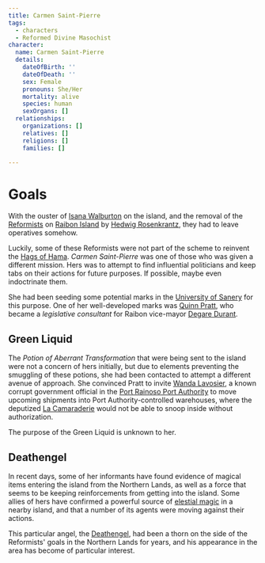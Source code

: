 ```yaml
---
title: Carmen Saint-Pierre
tags:
  - characters
  - Reformed Divine Masochist
character:
  name: Carmen Saint-Pierre
  details:
    dateOfBirth: ''
    dateOfDeath: ''
    sex: Female
    pronouns: She/Her
    mortality: alive
    species: human
    sexOrgans: []
  relationships:
    organizations: []
    relatives: []
    religions: []
    families: []

---
```


# Goals

With the ouster of [Isana Walburton](/world/characters/isana-walburton/) on the island, and
the removal of the
[Reformists](/world/organizations/reformed-church-of-the-divine-masochist/) on
[Raibon Island](/world/locations/raibon-island/) by
[Hedwig Rosenkrantz](/world/characters/hedwig-rosenkrantz/), they had to leave operatives
somehow.

Luckily, some of these Reformists were not part of the scheme to reinvent the
[Hags of Hama](/world/organizations/hags-of-hama/). *Carmen Saint-Pierre* was one
of those who was given a different mission. Hers was to attempt to find
influential politicians and keep tabs on their actions for future purposes. If
possible, maybe even indoctrinate them.

She had been seeding some potential marks in the
[University of Sanery](/world/organizations/university-of-sanery/) for this
purpose. One of her well-developed marks was [Quinn Pratt](/world/characters/quinn-pratt/),
who became a *legislative consultant* for Raibon vice-mayor
[Degare Durant](/world/characters/degare-durant/).

## Green Liquid

The *Potion of Aberrant Transformation* that were being sent to the island were
not a concern of hers initially, but due to elements preventing the smuggling of
these potions, she had been contacted to attempt a different avenue of approach.
She convinced Pratt to invite [Wanda Lavosier](/world/characters/wanda-lavosier/), a known
corrupt government official in the
[Port Rainoso Port Authority](/world/organizations/port-rainoso-port-authority/)
to move upcoming shipments into Port Authority-controlled warehouses, where the
deputized [La Camaraderie](/world/organizations/la-camaraderie/) would not be
able to snoop inside without authorization.

The purpose of the Green Liquid is unknown to her.

## Deathengel

In recent days, some of her informants have found evidence of magical items
entering the island from the Northern Lands, as well as a force that seems to be
keeping reinforcements from getting into the island. Some allies of hers have
confirmed a powerful source of [elestial magic](/world/species/celestial/) in a
nearby island, and that a number of its agents were moving against their
actions.

This particular angel, the [Deathengel](/world/characters/deathengel/), had been a thorn on
the side of the Reformists' goals in the Northern Lands for years, and his
appearance in the area has become of particular interest.
